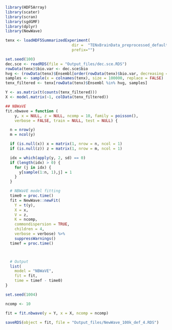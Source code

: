 
```r
library(HDF5Array)
library(scater)
library(scran)
library(sgdGMF)
library(dplyr)
library(NewWave)
```


```r
tenx <- loadHDF5SummarizedExperiment(
                             dir =  "TENxBrainData_preprocessed_default", 
                             prefix="")

```


```r
set.seed(100)
dec.sce <- readRDS(file = "Output_files/dec.sce.RDS")
rowData(tenx)$bio.var <- dec.sce$bio
hvg <- (rowData(tenx)$Ensembl[order(rowData(tenx)$bio.var, decreasing = TRUE)])[1:500]
samples <- sample(x = colnames(tenx), size = 100000, replace = FALSE)
tenx_filtered <- tenx[rowData(tenx)$Ensembl %in% hvg, samples]
```


```r
Y <- as.matrix(t(counts(tenx_filtered)))
X <- model.matrix(~1, colData(tenx_filtered))
```

```r
## NBWaVE
fit.nbwave = function (
    y, x = NULL, z = NULL, ncomp = 10, family = poisson(),
    verbose = FALSE, train = NULL, test = NULL) {

  n = nrow(y)
  m = ncol(y)

  if (is.null(x)) x = matrix(1, nrow = n, ncol = 1)
  if (is.null(z)) z = matrix(1, nrow = m, ncol = 1)

  idx = which(apply(y, 2, sd) == 0)
  if (length(idx) > 0) {
    for (j in idx) {
      y[sample(1:n, 1),j] = 1
    }
  }

  # NBWaVE model fitting
  time0 = proc.time()
  fit = NewWave::newFit(
    Y = t(y),
    X = x,
    V = z,
    K = ncomp,
    commondispersion = TRUE,
    children = 4,
    verbose = verbose) %>%
    suppressWarnings()
  timef = proc.time()



  # Output
  list(
    model = "NBWaVE",
    fit = fit,
    time = timef - time0)
}
```

```r
set.seed(1004)

ncomp <- 10

fit = fit.nbwave(y = Y, x = X, ncomp = ncomp)

saveRDS(object = fit, file = "Output_files/NewWave_100k_def_4.RDS")
```


